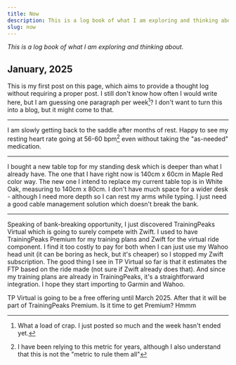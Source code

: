 ```yaml
---
title: Now
description: This is a log book of what I am exploring and thinking about.
slug: now
---
```


*This is a log book of what I am exploring and thinking about.* 

## January, 2025

This is my first post on this page, which aims to provide a thought log without requiring a proper post. I still don't know how often I would write here, but I am guessing one paragraph per week[^1]? I don't want to turn this into a blog, but it might come to that.

---

I am slowly getting back to the saddle after months of rest. Happy to see my resting heart rate going at 56-60 bpm[^2] even without taking the "as-needed" medication.

---

I bought a new table top for my standing desk which is deeper than what I already have. The one that I have right now is 140cm x 60cm in Maple Red color way. The new one I intend to replace my current table top is in White Oak, measuring to 140cm x 80cm. I don't have much space for a wider desk - although I need more depth so I can rest my arms while typing. I just need a good cable management solution which doesn't break the bank.

---

Speaking of bank-breaking opportunity, I just discovered TrainingPeaks Virtual which is going to surely compete with Zwift. I used to have TrainingPeaks Premium for my training plans and Zwift for the virtual ride component. I find it too costly to pay for both when I can just use my Wahoo head unit (it can be boring as heck, but it's cheaper) so I stopped my Zwift subscription. The good thing I see in TP Virtual so far is that it estimates the FTP based on the ride made (not sure if Zwift already does that). And since my training plans are already in TrainingPeaks, it's a straightforward integration. I hope they start importing to Garmin and Wahoo.

TP Virtual is going to be a free offering until March 2025. After that it will be part of TrainingPeaks Premium. Is it time to get Premium? Hmmm


[^1]: What a load of crap. I just posted so much and the week hasn't ended yet.
[^2]: I have been relying to this metric for years, although I also understand that this is not the "metric to rule them all"